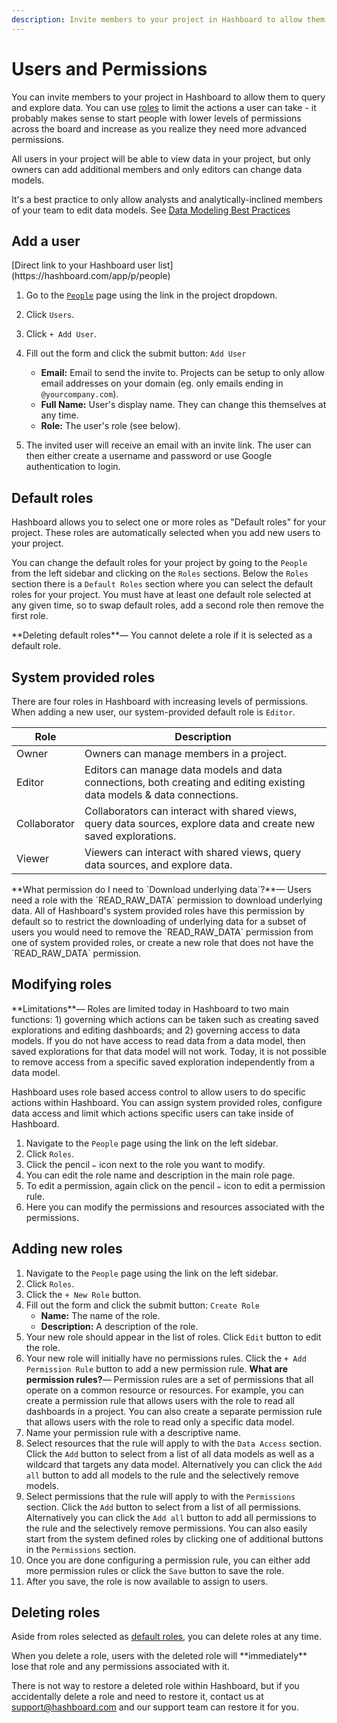 ```yaml
---
description: Invite members to your project in Hashboard to allow them to query and explore data
---
```



# Users and Permissions

You can invite members to your project in Hashboard to allow them to query and
explore data. You can use [roles](/docs/project-management/users-and-permissions) to
limit the actions a user can take - it probably makes sense to start people with
lower levels of permissions across the board and increase as you realize they
need more advanced permissions.

All users in your project will be able to view data in your project, but only
owners can add additional members and only editors can change data models.

It's a best practice to only allow analysts and analytically-inclined members
of your team to edit data models. See [Data Modeling Best Practices](/docs/data-modeling/best-practices)

## Add a user

<Callout type="info">
  [Direct link to your Hashboard user list](https://hashboard.com/app/p/people)
</Callout>

1. Go to the [`People`](https://hashboard.com/app/p/people) page using the link in
   the project dropdown.
2. Click `Users`.
3. Click `+ Add User`.
4. Fill out the form and click the submit button: `Add User`

   - **Email:** Email to send the invite to. Projects can be setup to only allow
     email addresses on your domain (eg. only emails ending in
     `@yourcompany.com`).
   - **Full Name:** User's display name. They can change this themselves at any time.
   - **Role:** The user's role (see below).

5. The invited user will receive an email with an invite link. The user can then
   either create a username and password or use Google authentication to login.

## Default roles

Hashboard allows you to select one or more roles as "Default roles" for your project.
These roles are automatically selected when you add new users to your project.

You can change the default roles for your project by going to the `People` from the left sidebar and clicking on the `Roles` sections.
Below the `Roles` section there is a `Default Roles` section where you can select the default roles for your project. You must have at least
one default role selected at any given time, so to swap default roles, add a second role then remove the first role.

<Callout type="info">
  **Deleting default roles**— You cannot delete a role if it is selected as a
  default role.
</Callout>

## System provided roles

There are four roles in Hashboard with increasing levels of permissions. When adding a new user, our system-provided default role is `Editor`.

| Role         | Description                                                                                                             |
| ------------ | ----------------------------------------------------------------------------------------------------------------------- |
| Owner        | Owners can manage members in a project.                                                                                 |
| Editor       | Editors can manage data models and data connections, both creating and editing existing data models & data connections. |
| Collaborator | Collaborators can interact with shared views, query data sources, explore data and create new saved explorations.       |
| Viewer       | Viewers can interact with shared views, query data sources, and explore data.                                           |

<Callout type="info">
  **What permission do I need to `Download underlying data`?**— Users need a
  role with the `READ_RAW_DATA` permission to download underlying data. All of
  Hashboard's system provided roles have this permission by default so to
  restrict the downloading of underlying data for a subset of users you would
  need to remove the `READ_RAW_DATA` permission from one of system provided
  roles, or create a new role that does not have the `READ_RAW_DATA` permission.
</Callout>

## Modifying roles

<Callout type="warning">
  **Limitations**— Roles are limited today in Hashboard to two main functions:
  1) governing which actions can be taken such as creating saved explorations
  and editing dashboards; and 2) governing access to data models. If you do not
  have access to read data from a data model, then saved explorations for that
  data model will not work. Today, it is not possible to remove access from a
  specific saved exploration independently from a data model.
</Callout>

Hashboard uses role based access control to allow users to do specific actions within Hashboard. You can assign system provided roles, configure data access and limit which actions specific users can take inside of Hashboard.

1. Navigate to the `People` page using the link on the left sidebar.
2. Click `Roles`.
3. Click the pencil `✏️` icon next to the role you want to modify.
4. You can edit the role name and description in the main role page.
5. To edit a permission, again click on the pencil `✏️` icon to edit a permission rule.
6. Here you can modify the permissions and resources associated with the permissions.

## Adding new roles

1. Navigate to the `People` page using the link on the left sidebar.
2. Click `Roles`.
3. Click the `+ New Role` button.
4. Fill out the form and click the submit button: `Create Role`
   - **Name:** The name of the role.
   - **Description:** A description of the role.
5. Your new role should appear in the list of roles. Click `Edit` button to edit the role.
6. Your new role will initially have no permissions rules. Click the `+ Add Permission Rule` button to add a new permission rule.
   <Callout type="info">
     **What are permission rules?**— Permission rules are a set of permissions
     that all operate on a common resource or resources. For example, you can
     create a permission rule that allows users with the role to read all
     dashboards in a project. You can also create a separate permission rule
     that allows users with the role to read only a specific data model.
   </Callout>
7. Name your permission rule with a descriptive name.
8. Select resources that the rule will apply to with the `Data Access` section.
   Click the `Add` button to select from a list of all data models as well as a wildcard that targets any data model. Alternatively you can click the `Add all` button to add all models to the rule and the selectively remove models.
9. Select permissions that the rule will apply to with the `Permissions` section.
   Click the `Add` button to select from a list of all permissions. Alternatively you can click the `Add all` button to add all permissions to the rule and the selectively remove permissions.
   You can also easily start from the system defined roles by clicking one of additional buttons in the `Permissions` section.
10. Once you are done configuring a permission rule, you can either add more permission rules or click the `Save` button to save the role.
11. After you save, the role is now available to assign to users.

## Deleting roles

Aside from roles selected as [default roles](#default-roles), you can delete roles at any time.

<Callout type="error">
  When you delete a role, users with the deleted role will **immediately** lose
  that role and any permissions associated with it.
</Callout>

There is not way to restore a deleted role within Hashboard, but if you accidentally delete a role and need to restore it, contact us at [support@hashboard.com](mailto:support@hashboard.com)
and our support team can restore it for you.
